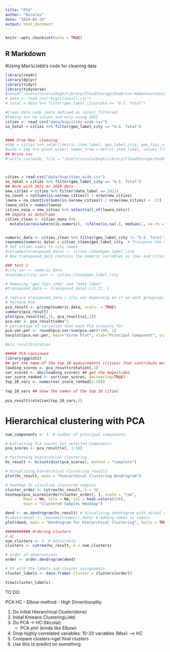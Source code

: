 ```yaml
---
title: "PCA"
author: "Nicolai"
date: "2024-03-29"
output: html_document
---
```


```r
knitr::opts_chunk$set(echo = TRUE)
```

## R Markdown

#Using Max's/Jebb's code for cleaning data

```r
library(readr)
library(dplyr)
library(tidyr)
library(tidyverse)
#setwd("/Users/nicolaibogh/Library/CloudStorage/OneDrive-KøbenhavnsUniversitet/Kandidat/UNC/STOR565 MACHINE LEARNING/StorGitHub/stor565MLproject")
# data <- read_csv("bigcitiesall.csv")
# total = data %>% filter(geo_label_citystate == "U.S. Total")
```



```r
#Clean data code (data defined as latest_filtered)
#Taking out na values and only using 2021
cities <- read_csv("data/bigcities_wide.csv")
us_total = cities %>% filter(geo_label_city == "U.S. Total")


#### From Max' cleaning
#imp = cities %>% select(metric_item_label, geo_label_city, geo_fips_code, value,date_label)
#wide = imp %>% pivot_wider( names_from = metric_item_label, values_from = value)
## Write csv
# write.csv(wide, file = "/Users/nicolaibogh/Library/CloudStorage/OneDrive-KøbenhavnsUniversitet/Kandidat/UNC/STOR565 MACHINE LEARNING/StorGitHub/stor565MLproject/bigcities_wide.csv", row.names = FALSE)



cities = read_csv("data/bigcities_wide.csv")
us_total = cities %>% filter(geo_label_city == "U.S. Total")
## Work with 2021 or 2020 data
new_cities = cities %>% filter(date_label == 2021)
na_count = colSums(is.na(new_cities)) / nrow(new_cities)
lowna = na_count[colSums(is.na(new_cities)) / nrow(new_cities) < .33]
lowna_cols = names(lowna)
cities_nona = new_cities %>% select(all_of(lowna_cols))
## Impute as dataframe
cities_clean <- cities_nona %>%
  mutate(across(where(is.numeric), ~ifelse(is.na(.), median(., na.rm = TRUE), .)))


numeric_data <- cities_clean %>% filter(geo_label_city != "U.S. Total") %>% select(!c("geo_label_city", "geo_fips_code", "date_label")) # Exclude the first column containing city names
rownames(numeric_data) = cities_clean$geo_label_city  # Transpose the numeric data
# Set column names to city names
#colnames(transposed_data) <- cities_clean$geo_label_city
# Now transposed_data contains the numeric variables as rows and cities as columns

### test 2
#city_var <- numeric_data
#rownames(city_var) <- cities_clean$geo_label_city

# Removing "geo_fips_code" and "date_label"
#transposed_data <- transposed_data[-c(1:2), ]
```

```r
# replace transposed_data / city_var depending on if we want groupings for the variables or the cities
# Perform PCA
pca_result <- prcomp(numeric_data, scale. = TRUE)
summary(pca_result)
plot(pca_result$x[,1], pca_result$x[,2])
pca.var <- pca_result$sdev^2
# percantage of variation that each PCA accounts for
pca.var.per <- round(pca.var/sum(pca.var)*100, 1)
barplot(pca.var.per, main="Scree Plot", xlab="Principal Component", ylab="Percent Variation")
```

```r
#pca_result$rotation
```


```r
##### PCA continued
library(ggplot2)
## get the name of the top 10 measurements (cities) that contribute most to pc1.
loading_scores <- pca_result$rotation[,1]
var_scores <- abs(loading_scores) ## get the magnitudes
var_score_ranked <- sort(var_scores, decreasing=TRUE)
top_10_vars <- names(var_score_ranked[1:10])
 
top_10_vars ## show the names of the top 10 cities
 
pca_result$rotation[top_10_vars,1]
```

# Hierarchical clustering with PCA
```r
num_components <- 3  # number of principal components

# Extracting PCA scores for selected components
pca_scores <- pca_result$x[, 1:10]

# Performing hierarchical clustering
hc_result <- hclust(dist(pca_scores), method = "complete")

# Visualizing hierarchical clustering results
plot(hc_result, main = "Hierarchical Clustering Dendrogram")

# heatmap to visualize clustered samples
cluster_order <- cutree(hc_result, k = 3)  
heatmap(pca_scores[order(cluster_order), ], scale = "row", 
        Rowv = NA, Colv = NA, col = heat.colors(256),
        main = "Clustered Samples Heatmap")

```
```r
dend <- as.dendrogram(hc_result) # Visualizing dendrogram with actual column names
#labels(dend) <- rownames(numeric_data) # Adding names as labels
plot(dend, main = "Dendrogram for Hierarchical Clustering", horiz = TRUE)

########### Ordering clusters
# HC
num_clusters <- 3  # Adjustable
clusters <- cutree(hc_result, k = num_clusters)

# order of observations
order <- order.dendrogram(dend)

# DF with the labels and cluster assignments
cluster_labels <- data.frame( Cluster = clusters[order])

View(cluster_labels)
```



TO DO:

PCA HC
  - Elbow method
  - High Dimentionality
  
1) Do initial Hierarchical Cluster(done)
2) Initial Kmeans Clustering(Jeb)
3) Do PCA → HC:(Nicolai)
    - PCA plot (kinda like Elbow)
4) Drop highly correlated variables: 10-20 variables (Max) --> HC
5) Compare clusters→get final clusters
6) Use this to predict on something

```r

```



